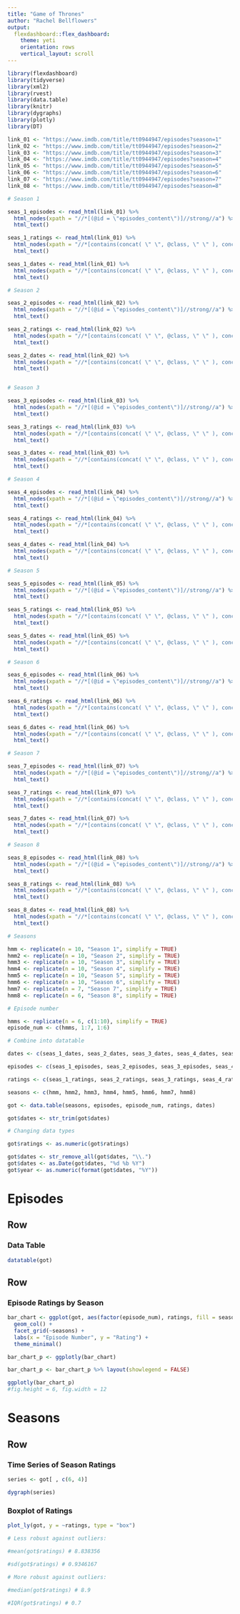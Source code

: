 ```yaml
---
title: "Game of Thrones"
author: "Rachel Bellflowers"
output: 
  flexdashboard::flex_dashboard:
    theme: yeti
    orientation: rows
    vertical_layout: scroll
---
```


```r
library(flexdashboard)
library(tidyverse)
library(xml2)
library(rvest)
library(data.table)
library(knitr)
library(dygraphs)
library(plotly)
library(DT)
```

```r
link_01 <- "https://www.imdb.com/title/tt0944947/episodes?season=1"
link_02 <- "https://www.imdb.com/title/tt0944947/episodes?season=2"
link_03 <- "https://www.imdb.com/title/tt0944947/episodes?season=3"
link_04 <- "https://www.imdb.com/title/tt0944947/episodes?season=4"
link_05 <- "https://www.imdb.com/title/tt0944947/episodes?season=5"
link_06 <- "https://www.imdb.com/title/tt0944947/episodes?season=6"
link_07 <- "https://www.imdb.com/title/tt0944947/episodes?season=7"
link_08 <- "https://www.imdb.com/title/tt0944947/episodes?season=8"

# Season 1

seas_1_episodes <- read_html(link_01) %>%
  html_nodes(xpath = "//*[(@id = \"episodes_content\")]//strong//a") %>%
  html_text()

seas_1_ratings <- read_html(link_01) %>%
  html_nodes(xpath = "//*[contains(concat( \" \", @class, \" \" ), concat( \" \", \"ipl-rating-star\", \" \" )) and contains(concat( \" \", @class, \" \" ), concat( \" \", \"small\", \" \" ))]//*[contains(concat( \" \", @class, \" \" ), concat( \" \", \"ipl-rating-star__rating\", \" \" ))]") %>%
  html_text()

seas_1_dates <- read_html(link_01) %>%
  html_nodes(xpath = "//*[contains(concat( \" \", @class, \" \" ), concat( \" \", \"airdate\", \" \" ))]") %>%
  html_text()

# Season 2

seas_2_episodes <- read_html(link_02) %>%
  html_nodes(xpath = "//*[(@id = \"episodes_content\")]//strong//a") %>%
  html_text()

seas_2_ratings <- read_html(link_02) %>%
  html_nodes(xpath = "//*[contains(concat( \" \", @class, \" \" ), concat( \" \", \"ipl-rating-star\", \" \" )) and contains(concat( \" \", @class, \" \" ), concat( \" \", \"small\", \" \" ))]//*[contains(concat( \" \", @class, \" \" ), concat( \" \", \"ipl-rating-star__rating\", \" \" ))]") %>%
  html_text()

seas_2_dates <- read_html(link_02) %>%
  html_nodes(xpath = "//*[contains(concat( \" \", @class, \" \" ), concat( \" \", \"airdate\", \" \" ))]") %>%
  html_text()


# Season 3

seas_3_episodes <- read_html(link_03) %>%
  html_nodes(xpath = "//*[(@id = \"episodes_content\")]//strong//a") %>%
  html_text()

seas_3_ratings <- read_html(link_03) %>%
  html_nodes(xpath = "//*[contains(concat( \" \", @class, \" \" ), concat( \" \", \"ipl-rating-star\", \" \" )) and contains(concat( \" \", @class, \" \" ), concat( \" \", \"small\", \" \" ))]//*[contains(concat( \" \", @class, \" \" ), concat( \" \", \"ipl-rating-star__rating\", \" \" ))]") %>%
  html_text()

seas_3_dates <- read_html(link_03) %>%
  html_nodes(xpath = "//*[contains(concat( \" \", @class, \" \" ), concat( \" \", \"airdate\", \" \" ))]") %>%
  html_text()

# Season 4

seas_4_episodes <- read_html(link_04) %>%
  html_nodes(xpath = "//*[(@id = \"episodes_content\")]//strong//a") %>%
  html_text()

seas_4_ratings <- read_html(link_04) %>%
  html_nodes(xpath = "//*[contains(concat( \" \", @class, \" \" ), concat( \" \", \"ipl-rating-star\", \" \" )) and contains(concat( \" \", @class, \" \" ), concat( \" \", \"small\", \" \" ))]//*[contains(concat( \" \", @class, \" \" ), concat( \" \", \"ipl-rating-star__rating\", \" \" ))]") %>%
  html_text()

seas_4_dates <- read_html(link_04) %>%
  html_nodes(xpath = "//*[contains(concat( \" \", @class, \" \" ), concat( \" \", \"airdate\", \" \" ))]") %>%
  html_text()

# Season 5

seas_5_episodes <- read_html(link_05) %>%
  html_nodes(xpath = "//*[(@id = \"episodes_content\")]//strong//a") %>%
  html_text()

seas_5_ratings <- read_html(link_05) %>%
  html_nodes(xpath = "//*[contains(concat( \" \", @class, \" \" ), concat( \" \", \"ipl-rating-star\", \" \" )) and contains(concat( \" \", @class, \" \" ), concat( \" \", \"small\", \" \" ))]//*[contains(concat( \" \", @class, \" \" ), concat( \" \", \"ipl-rating-star__rating\", \" \" ))]") %>%
  html_text()

seas_5_dates <- read_html(link_05) %>%
  html_nodes(xpath = "//*[contains(concat( \" \", @class, \" \" ), concat( \" \", \"airdate\", \" \" ))]") %>%
  html_text()

# Season 6

seas_6_episodes <- read_html(link_06) %>%
  html_nodes(xpath = "//*[(@id = \"episodes_content\")]//strong//a") %>%
  html_text()

seas_6_ratings <- read_html(link_06) %>%
  html_nodes(xpath = "//*[contains(concat( \" \", @class, \" \" ), concat( \" \", \"ipl-rating-star\", \" \" )) and contains(concat( \" \", @class, \" \" ), concat( \" \", \"small\", \" \" ))]//*[contains(concat( \" \", @class, \" \" ), concat( \" \", \"ipl-rating-star__rating\", \" \" ))]") %>%
  html_text()

seas_6_dates <- read_html(link_06) %>%
  html_nodes(xpath = "//*[contains(concat( \" \", @class, \" \" ), concat( \" \", \"airdate\", \" \" ))]") %>%
  html_text()

# Season 7

seas_7_episodes <- read_html(link_07) %>%
  html_nodes(xpath = "//*[(@id = \"episodes_content\")]//strong//a") %>%
  html_text()

seas_7_ratings <- read_html(link_07) %>%
  html_nodes(xpath = "//*[contains(concat( \" \", @class, \" \" ), concat( \" \", \"ipl-rating-star\", \" \" )) and contains(concat( \" \", @class, \" \" ), concat( \" \", \"small\", \" \" ))]//*[contains(concat( \" \", @class, \" \" ), concat( \" \", \"ipl-rating-star__rating\", \" \" ))]") %>%
  html_text()

seas_7_dates <- read_html(link_07) %>%
  html_nodes(xpath = "//*[contains(concat( \" \", @class, \" \" ), concat( \" \", \"airdate\", \" \" ))]") %>%
  html_text()

# Season 8

seas_8_episodes <- read_html(link_08) %>%
  html_nodes(xpath = "//*[(@id = \"episodes_content\")]//strong//a") %>%
  html_text()

seas_8_ratings <- read_html(link_08) %>%
  html_nodes(xpath = "//*[contains(concat( \" \", @class, \" \" ), concat( \" \", \"ipl-rating-star\", \" \" )) and contains(concat( \" \", @class, \" \" ), concat( \" \", \"small\", \" \" ))]//*[contains(concat( \" \", @class, \" \" ), concat( \" \", \"ipl-rating-star__rating\", \" \" ))]") %>%
  html_text()

seas_8_dates <- read_html(link_08) %>%
  html_nodes(xpath = "//*[contains(concat( \" \", @class, \" \" ), concat( \" \", \"airdate\", \" \" ))]") %>%
  html_text()
```


```r
# Seasons

hmm <- replicate(n = 10, "Season 1", simplify = TRUE)
hmm2 <- replicate(n = 10, "Season 2", simplify = TRUE)
hmm3 <- replicate(n = 10, "Season 3", simplify = TRUE)
hmm4 <- replicate(n = 10, "Season 4", simplify = TRUE)
hmm5 <- replicate(n = 10, "Season 5", simplify = TRUE)
hmm6 <- replicate(n = 10, "Season 6", simplify = TRUE)
hmm7 <- replicate(n = 7, "Season 7", simplify = TRUE)
hmm8 <- replicate(n = 6, "Season 8", simplify = TRUE)

# Episode number

hmms <- replicate(n = 6, c(1:10), simplify = TRUE)
episode_num <- c(hmms, 1:7, 1:6)

# Combine into datatable

dates <- c(seas_1_dates, seas_2_dates, seas_3_dates, seas_4_dates, seas_5_dates, seas_6_dates, seas_7_dates, seas_8_dates)

episodes <- c(seas_1_episodes, seas_2_episodes, seas_3_episodes, seas_4_episodes, seas_5_episodes, seas_6_episodes, seas_7_episodes, seas_8_episodes)

ratings <- c(seas_1_ratings, seas_2_ratings, seas_3_ratings, seas_4_ratings, seas_5_ratings, seas_6_ratings, seas_7_ratings, seas_8_ratings)

seasons <- c(hmm, hmm2, hmm3, hmm4, hmm5, hmm6, hmm7, hmm8)

got <- data.table(seasons, episodes, episode_num, ratings, dates)

got$dates <- str_trim(got$dates)

# Changing data types

got$ratings <- as.numeric(got$ratings)

got$dates <- str_remove_all(got$dates, "\\.")
got$dates <- as.Date(got$dates, "%d %b %Y")
got$year <- as.numeric(format(got$dates, "%Y"))
```


Episodes
=======================================================================

Row
-----------------------------------------------------------------------
### Data Table

```r
datatable(got)
```

Row
-----------------------------------------------------------------------
### Episode Ratings by Season

```r
bar_chart <- ggplot(got, aes(factor(episode_num), ratings, fill = seasons)) +
  geom_col() +
  facet_grid(~seasons) +
  labs(x = "Episode Number", y = "Rating") +
  theme_minimal() 

bar_chart_p <- ggplotly(bar_chart)

bar_chart_p <- bar_chart_p %>% layout(showlegend = FALSE)

ggplotly(bar_chart_p)
#fig.height = 6, fig.width = 12
```

Seasons
=======================================================================

Row
-----------------------------------------------------------------------

### Time Series of Season Ratings

```r
series <- got[ , c(6, 4)]

dygraph(series)
```

### Boxplot of Ratings

```r
plot_ly(got, y = ~ratings, type = "box")

# Less robust against outliers:

#mean(got$ratings) # 8.838356
 
#sd(got$ratings) # 0.9346167

# More robust against outliers:

#median(got$ratings) # 8.9

#IQR(got$ratings) # 0.7
```
